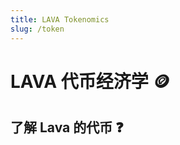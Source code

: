 ```yaml
---
title: LAVA Tokenomics
slug: /token
---
```




# LAVA 代币经济学 🪙

## 了解 Lava 的代币 ❓

[<RoadmapItem icon="🏭" title="供应" description="代币供应详情、经济角色、通缩机制、基于质押的奖励和销毁"/>](/supply)

[<RoadmapItem icon="🛒" title="奖励和再质押" description="代币奖励分配、质押和再质押、验证者、提供者、委托人"/>](/rewards-restaking)

[<RoadmapItem icon="📊" title="分配" description="初始代币分配、固定代币供应、分配类别、解锁计划、有关投资建议的免责声明。"/>](/distribution)

[<RoadmapItem icon="📈" title="增长" description="网络增长策略：Magma Points、激励 RPC 池、Lava 空投季、提供者空投、社区资金池资助。"/>](/growth)